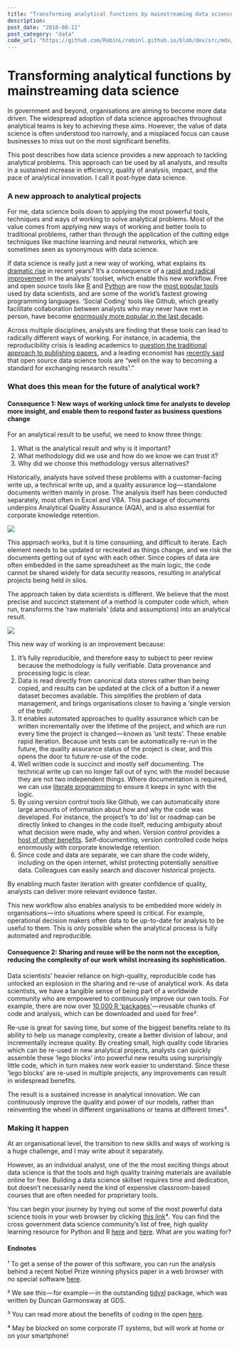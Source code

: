 ```yaml
---
title: "Transforming analytical functions by mainstreaming data science"
description:
post_date: "2018-08-11"
post_category: "data"
code_url: "https://github.com/RobinL/robinl.github.io/blob/dev/src/mdx/transforming_analytical_functions.mdx"
---
```



# Transforming analytical functions by mainstreaming data science

In government and beyond, organisations are aiming to become more data driven. The widespread adoption of data science approaches throughout analytical teams is key to achieving these aims. However, the value of data science is often understood too narrowly, and a misplaced focus can cause businesses to miss out on the most significant benefits.

This post describes how data science provides a new approach to tackling analytical problems. This approach can be used by all analysts, and results in a sustained increase in efficiency, quality of analysis, impact, and the pace of analytical innovation. I call it post-hype data science.

### A new approach to analytical projects

For me, data science boils down to applying the most powerful tools, techniques and ways of working to solve analytical problems. Most of the value comes from applying new ways of working and better tools to traditional problems, rather than through the application of the cutting edge techniques like machine learning and neural networks, which are sometimes seen as synonymous with data science.

If data science is really just a new way of working, what explains its [dramatic rise](https://trends.google.com/trends/explore?date=all&q=%22data%20science%22) in recent years? It’s a consequence of a [rapid and radical improvemen](https://beta.observablehq.com/@robinl/relative-popularity-of-analytical-software-using-google-t)t in the analysts’ toolset, which enable this new workflow. Free and open source tools like [R](https://stackoverflow.blog/2017/10/10/impressive-growth-r/) and [Python](https://stackoverflow.blog/2017/10/10/impressive-growth-r/) are now the [most popular tools](https://www.kaggle.com/surveys/2017#what) used by data scientists, and are some of the world’s fastest growing programming languages. ‘Social Coding’ tools like Github, which greatly facilitate collaboration between analysts who may never have met in person, have become [enormously more popular in the last decade](https://trends.google.com/trends/explore?date=all&q=github).

Across multiple disciplines, analysts are finding that these tools can lead to radically different ways of working. For instance, in academia, the reproducibility crisis is leading academics to [question the traditional approach to publishing papers](https://www.theatlantic.com/science/archive/2018/04/the-scientific-paper-is-obsolete/556676/), and a leading economist has [recently said](https://paulromer.net/jupyter-mathematica-and-the-future-of-the-research-paper/) that open source data science tools are “well on the way to becoming a standard for exchanging research results¹.”

### **What does this mean for the future of analytical work?**

#### Consequence 1: New ways of working unlock time for analysts to develop more insight, and enable them to respond faster as business questions change

For an analytical result to be useful, we need to know three things:

1.   What is the analytical result and why is it important?
2.   What methodology did we use and how do we know we can trust it?
3.   Why did we choose this methodology versus alternatives?

Historically, analysts have solved these problems with a customer-facing write up, a technical write up, and a quality assurance log — standalone documents written mainly in prose. The analysis itself has been conducted separately, most often in Excel and VBA. This package of documents underpins Analytical Quality Assurance (AQA), and is also essential for corporate knowledge retention.

![](https://cdn-images-1.medium.com/max/800/0*mvbbMCVnCQ3SWwdO)

This approach works, but it is time consuming, and difficult to iterate. Each element needs to be updated or recreated as things change, and we risk the documents getting out of sync with each other. Since copies of data are often embedded in the same spreadsheet as the main logic, the code cannot be shared widely for data security reasons, resulting in analytical projects being held in silos.

The approach taken by data scientists is different. We believe that the most precise and succinct statement of a method is computer code which, when run, transforms the ‘raw materials’ (data and assumptions) into an analytical result.

![](https://cdn-images-1.medium.com/max/800/1*gk2a9n7T4irY6HIglKfjBw.png)

This new way of working is an improvement because:

1. It’s fully reproducible, and therefore easy to subject to peer review because the methodology is fully verifiable. Data provenance and processing logic is clear.
1. Data is read directly from canonical data stores rather than being copied, and results can be updated at the click of a button if a newer dataset becomes available. This simplifies the problem of data management, and brings organisations closer to having a ‘single version of the truth’.
1. It enables automated approaches to quality assurance which can be written incrementally over the lifetime of the project, and which are run every time the project is changed — known as ‘unit tests’. These enable rapid iteration. Because unit tests can be automatically re-run in the future, the quality assurance status of the project is clear, and this opens the door to future re-use of the code.
1. Well written code is succinct and mostly self documenting. The technical write up can no longer fall out of sync with the model because they are not two independent things. Where documentation is required, we can use [literate programming](http://www.datacarpentry.org/rr-literate-programming/03-explore-knitr/) to ensure it keeps in sync with the logic.
1. By using version control tools like Github, we can automatically store large amounts of information about how and why the code was developed. For instance, the project’s ‘to do’ list or roadmap can be directly linked to changes in the code itself, reducing ambiguity about what decision were made, why and when. Version control provides a [host of other benefits](https://moj-analytical-services.github.io/platform_user_guidance/annexes.html#what-are-the-benefits-of-github-and-why-do-we-recommend-it). Self-documenting, version controlled code helps enormously with corporate knowledge retention.
1. Since code and data are separate, we can share the code widely, including on the open internet, whilst protecting potentially sensitive data. Colleagues can easily search and discover historical projects.

By enabling much faster iteration with greater confidence of quality, analysts can deliver more relevant evidence faster.

This new workflow also enables analysis to be embedded more widely in organisations — into situations where speed is critical. For example, operational decision makers often data to be up-to-date for analysis to be useful to them. This is only possible when the analytical process is fully automated and reproducible.

#### Consequence 2: Sharing and reuse will be the norm not the exception, reducing the complexity of our work whilst increasing its sophistication.

Data scientists’ heavier reliance on high-quality, reproducible code has unlocked an explosion in the sharing and re-use of analytical work. As data scientists, we have a tangible sense of being part of a worldwide community who are empowered to continuously improve our own tools. For example, there are now over [10,000 R ‘packages’](https://cran.r-project.org/web/packages/available_packages_by_name.html) — reusable chunks of code and analysis, which can be downloaded and used for free².

Re-use is great for saving time, but some of the biggest benefits relate to its ability to help us manage complexity, create a better division of labour, and incrementally increase quality. By creating small, high quality code libraries which can be re-used in new analytical projects, analysts can quickly assemble these ‘lego blocks’ into powerful new results using surprisingly little code, which in turn makes new work easier to understand. Since these ‘lego blocks’ are re-used in multiple projects, any improvements can result in widespread benefits.

The result is a sustained increase in analytical innovation. We can continuously improve the quality and power of our models, rather than reinventing the wheel in different organisations or teams at different times³.

### Making it happen

At an organisational level, the transition to new skills and ways of working is a huge challenge, and I may write about it separately.

However, as an individual analyst, one of the the most exciting things about data science is that the tools and high quality training materials are available online for free. Building a data science skillset requires time and dedication, but doesn’t necessarily need the kind of expensive classroom-based courses that are often needed for proprietary tools.

You can begin your journey by trying out some of the most powerful data science tools in your web browser by clicking [this link](http://jupyter.org/try)⁴. You can find the cross government data science community’s list of free, high quality learning resource for Python and R [here](https://docs.google.com/document/d/1aAeiiXhrAVZPVrbKK3k6ELxbZyeKuTHnr2-pCIyAtfQ/edit#) and [here](https://docs.google.com/document/d/1R4hBMf26T9HEnCdVz56PpZhwiCv5RhberYL3BxOSKsA/edit). What are you waiting for?

#### Endnotes

¹ To get a sense of the power of this software, you can run the analysis behind a recent Nobel Prize winning physics paper in a web browser with no special software [here](https://losc.ligo.org/tutorials).

² We see this — for example — in the outstanding [tidyxl](https://github.com/nacnudus/tidyxl) package, which was written by Duncan Garmonsway at GDS.

³ You can read more about the benefits of coding in the open [here](https://mojdigital.blog.gov.uk/2017/02/21/why-we-code-in-the-open/).

⁴ May be blocked on some corporate IT systems, but will work at home or on your smartphone!